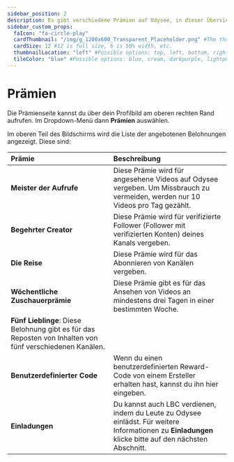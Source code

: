 ---
sidebar_position: 2
description: Es gibt verschiedene Prämien auf Odysee, in dieser Übersicht erfährst du alles zu den Prämien-Typen.
sidebar_custom_props:
  faIcon: "fa-circle-play"
  cardThumbnail: "/img/g_1200x600_Transparent_Placeholder.png" #The thumbnail on the category card.
  cardSize: 12 #12 is full size, 6 is 50% width, etc.
  thumbnailLocation: "left" #Possible options: top, left, bottom, right, none
  tileColor: "blue" #Possible options: blue, cream, darkpurple, lightpurple, mauve, orange, pink, none
---

# Prämien

Die Prämienseite kannst du über dein Profilbild am oberen rechten Rand aufrufen. Im Dropdown-Menü dann **Prämien** auswählen.

Im oberen Teil des Bildschirms wird die Liste der angebotenen Belohnungen angezeigt. Diese sind:

|Prämie| Beschreibung |
|:-|:-|
| **Meister der Aufrufe** | Diese Prämie wird für angesehene Videos auf Odysee vergeben. Um Missbrauch zu vermeiden, werden nur 10 Videos pro Tag gezählt. |
| **Begehrter Creator** | Diese Prämie wird für verifizierte Follower (Follower mit verifizierten Konten) deines Kanals vergeben. |
| **Die Reise** | Diese Prämie wird für das Abonnieren von Kanälen vergeben. |
| **Wöchentliche Zuschauerprämie** | Diese Prämie gibt es für das Ansehen von Videos an mindestens drei Tagen in einer bestimmten Woche. |
| **Fünf Lieblinge**: Diese Belohnung gibt es für das Reposten von Inhalten von fünf verschiedenen Kanälen. |
| **Benutzerdefinierter Code** | Wenn du einen benutzerdefinierten Reward-Code von einem Ersteller erhalten hast, kannst du ihn hier eingeben. |
| **Einladungen** | Du kannst auch LBC verdienen, indem du Leute zu Odysee einlädst. Für weitere Informationen zu **Einladungen** klicke bitte auf den nächsten Abschnitt. |
